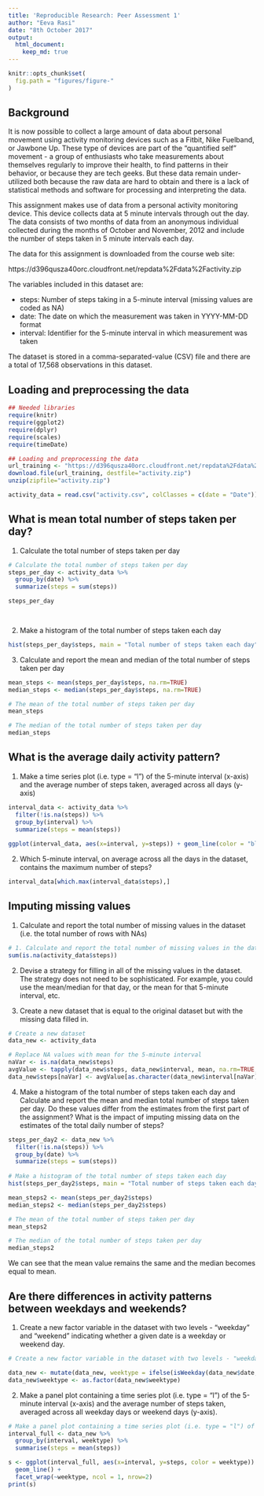 ---
title: 'Reproducible Research: Peer Assessment 1'
author: "Eeva Rasi"
date: "8th October 2017"
output: 
  html_document:
    keep_md: true
---

```{r, echo = FALSE}
knitr::opts_chunk$set(
  fig.path = "figures/figure-"
)
```

## Background

It is now possible to collect a large amount of data about personal movement using activity monitoring devices such as a Fitbit, Nike Fuelband, or Jawbone Up. These type of devices are part of the "quantified self" movement - a group of enthusiasts who take measurements about themselves regularly to improve their health, to find patterns in their behavior, or because they are tech geeks. But these data remain under-utilized both because the raw data are hard to obtain and there is a lack of statistical methods and software for processing and interpreting the data.

This assignment makes use of data from a personal activity monitoring device. This device collects data at 5 minute intervals through out the day. The data consists of two months of data from an anonymous individual collected during the months of October and November, 2012 and include the number of steps taken in 5 minute intervals each day.

The data for this assignment is downloaded from the course web site:

https://d396qusza40orc.cloudfront.net/repdata%2Fdata%2Factivity.zip

The variables included in this dataset are:

- steps: Number of steps taking in a 5-minute interval (missing values are coded as NA)
- date: The date on which the measurement was taken in YYYY-MM-DD format
- interval: Identifier for the 5-minute interval in which measurement was taken

The dataset is stored in a comma-separated-value (CSV) file and there are a total of 17,568 observations in this dataset.


## Loading and preprocessing the data

```{r results='hide', message=FALSE, warning=FALSE}
## Needed libraries
require(knitr)
require(ggplot2)
require(dplyr)
require(scales)
require(timeDate)

## Loading and preprocessing the data
url_training <- "https://d396qusza40orc.cloudfront.net/repdata%2Fdata%2Factivity.zip"
download.file(url_training, destfile="activity.zip")
unzip(zipfile="activity.zip")

activity_data = read.csv("activity.csv", colClasses = c(date = "Date"))
```
## What is mean total number of steps taken per day?

1. Calculate the total number of steps taken per day

```{r include=TRUE, message=FALSE, warning=FALSE}

# Calculate the total number of steps taken per day
steps_per_day <- activity_data %>%
  group_by(date) %>%
  summarize(steps = sum(steps))

steps_per_day

  
```


2. Make a histogram of the total number of steps taken each day

```{r histogram1, echo=FALSE}
hist(steps_per_day$steps, main = "Total number of steps taken each day", col="blue", xlab="Number of Steps", breaks=20)
```

3. Calculate and report the mean and median of the total number of steps taken per day

```{r include=TRUE, message=FALSE, warning=FALSE}
mean_steps <- mean(steps_per_day$steps, na.rm=TRUE)
median_steps <- median(steps_per_day$steps, na.rm=TRUE)

# The mean of the total number of steps taken per day
mean_steps

# The median of the total number of steps taken per day
median_steps


```

## What is the average daily activity pattern?

1. Make a time series plot (i.e. type = "l") of the 5-minute interval (x-axis) and the average number of steps taken, averaged across all days (y-axis)

```{r Time_series_plot, include=TRUE, message=FALSE, warning=FALSE}

interval_data <- activity_data %>%
  filter(!is.na(steps)) %>%
  group_by(interval) %>%
  summarize(steps = mean(steps))
  
ggplot(interval_data, aes(x=interval, y=steps)) + geom_line(color = "blue")

```

2. Which 5-minute interval, on average across all the days in the dataset, contains the maximum number of steps?

```{r  include='TRUE', message=FALSE, warning=FALSE}

interval_data[which.max(interval_data$steps),]

```

## Imputing missing values

1. Calculate and report the total number of missing values in the dataset (i.e. the total number of rows with NAs)

```{r  include='TRUE', message=FALSE, warning=FALSE}
# 1. Calculate and report the total number of missing values in the dataset (i.e. the total number of rows with NAs)
sum(is.na(activity_data$steps))
```

2. Devise a strategy for filling in all of the missing values in the dataset. The strategy does not need to be sophisticated. For example, you could use the mean/median for that day, or the mean for that 5-minute interval, etc.

3. Create a new dataset that is equal to the original dataset but with the missing data filled in.

```{r  include='TRUE', message=FALSE, warning=FALSE}
# Create a new dataset 
data_new <- activity_data

# Replace NA values with mean for the 5-minute interval
naVar <- is.na(data_new$steps)
avgValue <- tapply(data_new$steps, data_new$interval, mean, na.rm=TRUE, simplify=TRUE)
data_new$steps[naVar] <- avgValue[as.character(data_new$interval[naVar])]
```


4. Make a histogram of the total number of steps taken each day and Calculate and report the mean and median total number of steps taken per day. Do these values differ from the estimates from the first part of the assignment? What is the impact of imputing missing data on the estimates of the total daily number of steps?

```{r histogram2, include='TRUE', message=FALSE, warning=FALSE}
steps_per_day2 <- data_new %>%
  filter(!is.na(steps)) %>%
  group_by(date) %>%
  summarize(steps = sum(steps))
 
# Make a histogram of the total number of steps taken each day
hist(steps_per_day2$steps, main = "Total number of steps taken each day", col="blue", xlab="Number of Steps", breaks=20)
```

```{r  include='TRUE', message=FALSE, warning=FALSE}
mean_steps2 <- mean(steps_per_day2$steps)
median_steps2 <- median(steps_per_day2$steps)

# The mean of the total number of steps taken per day
mean_steps2

# The median of the total number of steps taken per day
median_steps2
```

We can see that the mean value remains the same and the median becomes equal to mean.

## Are there differences in activity patterns between weekdays and weekends?

1. Create a new factor variable in the dataset with two levels - "weekday" and "weekend" indicating whether a given date is a weekday or weekend day.

```{r  include='TRUE', message=FALSE, warning=FALSE}
# Create a new factor variable in the dataset with two levels - "weekday" and "weekend" 

data_new <- mutate(data_new, weektype = ifelse(isWeekday(data_new$date, wday=1:5), "weekday", "weekend"))
data_new$weektype <- as.factor(data_new$weektype)
```

2. Make a panel plot containing a time series plot (i.e. type = "l") of the 5-minute interval (x-axis) and the average number of steps taken, averaged across all weekday days or weekend days (y-axis). 

```{r panel_plot, include='TRUE', message=FALSE, warning=FALSE}
# Make a panel plot containing a time series plot (i.e. type = "l") of the 5-minute interval (x-axis) and the average number of steps taken, averaged across all weekday days or weekend days (y-axis). 
interval_full <- data_new %>%
  group_by(interval, weektype) %>%
  summarise(steps = mean(steps))

s <- ggplot(interval_full, aes(x=interval, y=steps, color = weektype)) +
  geom_line() +
  facet_wrap(~weektype, ncol = 1, nrow=2)
print(s)

```


